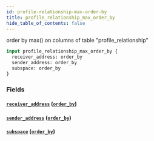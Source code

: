 ```yaml
---
id: profile-relationship-max-order-by
title: profile_relationship_max_order_by
hide_table_of_contents: false
---
```



order by max() on columns of table "profile_relationship"

```graphql
input profile_relationship_max_order_by {
  receiver_address: order_by
  sender_address: order_by
  subspace: order_by
}
```


### Fields

#### [`receiver_address`](#) ([`order_by`](../enums/order-by))




#### [`sender_address`](#) ([`order_by`](../enums/order-by))




#### [`subspace`](#) ([`order_by`](../enums/order-by))






